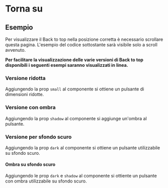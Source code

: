 
<Meta title='Documentazione/Menu di navigazione/Torna Su' />

# Torna su

## Esempio

Per visualizzare il Back to top nella posizione corretta è necessario scrollare questa pagina. L'esempio del codice
sottostante sarà visibile solo a scroll avvenuto.

<Canvas>
  <BackToTop className='example' />
</Canvas>

**Per facilitare la visualizzazione delle varie versioni di Back to top disponibili i seguenti esempi saranno
visualizzati in linea.**

<Canvas>
  <BackToTop />
</Canvas>

### Versione ridotta

Aggiungendo la prop `small` al componente si ottiene un pulsante di dimensioni ridotte.

<Canvas>
  <BackToTop small />
</Canvas>

### Versione con ombra

Aggiungendo la prop `shadow` al componente si aggiunge un'ombra al pulsante.

<Canvas>
  <div className='d-flex align-items-center'>
    <BackToTop shadow />
    <BackToTop shadow small />
  </div>
</Canvas>

### Versione per sfondo scuro

Aggiungendo la prop `dark` al componente si ottiene un pulsante utilizzabile su sfondo scuro.

<Canvas>
  <div class='d-flex align-items-center p-4 neutral-1-bg-a8'>
    <BackToTop dark />
    <BackToTop dark small />
  </div>
</Canvas>

#### Ombra su sfondo scuro

Aggiungendo le prop `dark` e `shadow` al componente si ottiente un pulsante con ombra utilizzabile su sfondo scuro.

<Canvas>
  <div class='d-flex align-items-center p-4 neutral-1-bg-a8'>
    <BackToTop dark shadow />
    <BackToTop dark shadow small />
  </div>
</Canvas>
